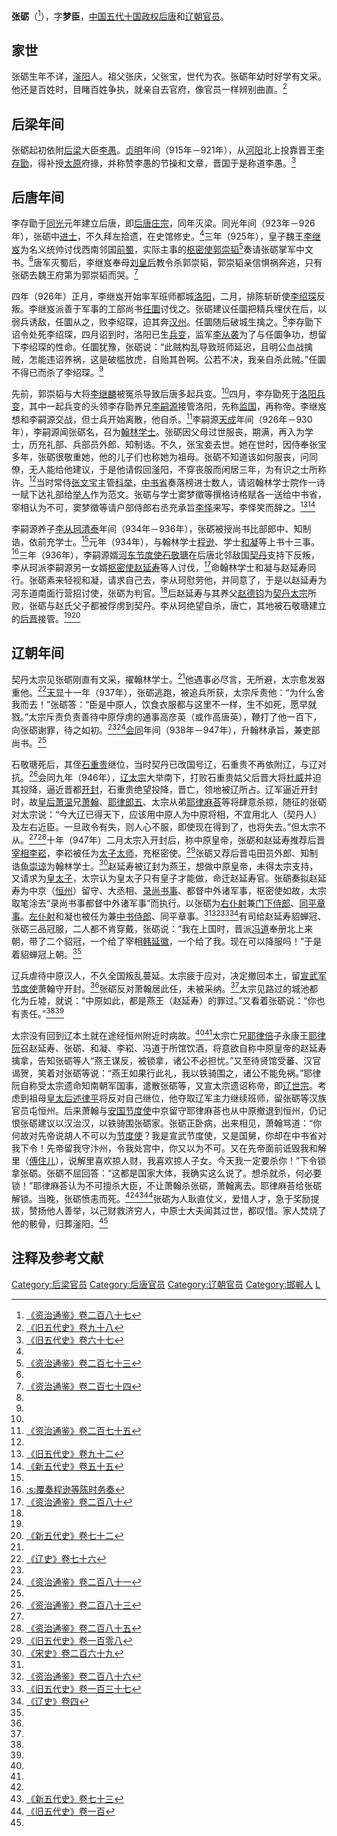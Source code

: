 {{Infobox Biography
| subject_name   = 張礪
| image_name     = 
| image_size     = 
| image_caption  = 
| date_of_birth  = 9世纪
| place_of_birth = [[唐朝|唐朝]]
| date_of_death  = 947年6月21日
| place_of_death = [[遼朝|遼朝]]
| occupation     = [[后唐|后唐]]和[[辽朝|辽朝]][[官员|官员]]
}}

'''张砺'''（{{bd|9世纪||947年|6月21日|catIdx=Z}}<ref name=ZZTJ287>[[:s:資治通鑑/卷287|《资治通鉴》卷二百八十七]]</ref>），字'''梦臣'''，[[中国|中国]][[五代十国|五代十国]][[政权|政权]][[后唐|后唐]]和[[辽朝|辽朝]][[官员|官员]]。

== 家世 ==
张砺生年不详，[[滏阳|滏阳]]人。祖父张庆，父张宝，世代为农。张砺年幼时好学有文采。他还是百姓时，目睹百姓争执，就亲自去官府，像官员一样辨别曲直。<ref name=HFD98>[[:s:舊五代史/卷98|《旧五代史》卷九十八]]</ref>

== 后梁年间 ==
张砺起初依附[[后梁|后梁]]大臣[[李愚|李愚]]。[[贞明_(后梁)|贞明]]年间（915年－921年），从[[河阳|河阳]]北上投靠晋王[[李存勖|李存勖]]，得补授[[太原|太原]]府掾，并称赞李愚的节操和文章，晋国于是称道李愚。<ref>[[:s:舊五代史/卷67|《旧五代史》卷六十七]]</ref>

== 后唐年间 ==
李存勖于[[同光|同光]]元年建立后唐，即[[后唐庄宗|后唐庄宗]]，同年灭梁。同光年间（923年－926年），张砺中[[进士|进士]]，不久拜左拾遗，在史馆修史。<ref name=HFD98/>三年（925年），皇子魏王[[李继岌|李继岌]]为名义统帅讨伐西南邻国[[前蜀|前蜀]]，实际主事的[[枢密使|枢密使]][[郭崇韬|郭崇韬]]<ref>[[:s:資治通鑑/卷273|《资治通鉴》卷二百七十三]]</ref>奏请张砺掌军中文书。<ref name=HFD98/>唐军灭蜀后，李继岌奉母[[刘玉娘|刘皇后]]教令杀郭崇韬，郭崇韬亲信惧祸奔逃，只有张砺去魏王府第为郭崇韬而哭。<ref name=ZZTJ274>[[:s:資治通鑑/卷274|《资治通鉴》卷二百七十四]]</ref>

四年（926年）正月，李继岌开始率军班师都城[[洛阳|洛阳]]，二月，排陈斩斫使[[李绍琛|李绍琛]]反叛。李继岌派善于军事的工部尚书[[任圜|任圜]]讨伐之。张砺建议任圜把精兵埋伏在后，以弱兵诱敌，任圜从之，败李绍琛，迫其奔[[汉州|汉州]]。任圜随后破城生擒之。<ref name=ZZTJ274/>李存勖下诏令处死李绍琛，四月诏到时，洛阳已生[[兵变|兵变]]，监军[[李从袭|李从袭]]为了与任圜争功，想留下李绍琛的性命。任圜犹豫，张砺说：“此贼构乱导致班师延迟，且明公血战擒贼，怎能违诏养祸，这是破槛放虎，自贻其咎啊。公若不决，我亲自杀此贼。”任圜不得已而杀了李绍琛。<ref name=HFD98/>

先前，郭崇韬与大将[[李继麟|李继麟]]被冤杀导致后唐多起兵变。<ref name=ZZTJ274/>四月，李存勖死于[[兴教门之变|洛阳兵变]]，其中一起兵变的头领李存勖养兄[[李嗣源|李嗣源]]接管洛阳，先称[[监国|监国]]，再称帝。李继岌想和李嗣源交战，但士兵开始离散，他自杀。<ref>[[:s:資治通鑑/卷275|《资治通鉴》卷二百七十五]]</ref>李嗣源[[天成_(后唐)|天成]]年间（926年－930年），李嗣源闻张砺名，召为[[翰林学士|翰林学士]]。张砺因父母过世服丧，期满，再入为学士，历充礼部、兵部员外郎、知制诰。不久，张宝妾去世。她在世时，因侍奉张宝多年，张砺很敬重她，他的儿子们也称她为祖母。张砺不知道该如何服丧，问同僚，无人能给他建议，于是他请假回滏阳，不穿丧服而闲居三年，为有识之士所称许。<ref name=HFD98/>当时常侍[[张文宝|张文宝]]主管[[科举|科举]]，[[中书省|中书省]]奏落榜进士数人，请诏翰林学士院作一诗一赋下达礼部给[[举人|举人]]作为范文。张砺与学士窦梦徵等撰格诗格赋各一送给中书省，宰相认为不可，窦梦徵等请户部侍郎右丞充承旨[[李怿_(五代)|李怿]]来写，李怿笑而辞之。<ref>[[:s:舊五代史/卷92|《旧五代史》卷九十二]]</ref><ref>[[:s:新五代史/卷55|《新五代史》卷五十五]]</ref>

李嗣源养子[[李从珂|李从珂]][[清泰|清泰]]年间（934年－936年），张砺被授尚书比部郎中、知制诰，依前充学士。<ref name=HFD98/>元年（934年），与翰林学士[[程逊|程逊]]、学士[[和凝|和凝]]等上书十三事。<ref>[[:s:覆奏程逊等陈时务奏|:s:覆奏程逊等陈时务奏]]</ref>三年（936年），李嗣源婿[[河东节度使|河东节度使]][[石敬瑭|石敬瑭]]在后唐北邻敌国[[辽朝|契丹]]支持下反叛，李从珂派李嗣源另一女婿[[枢密使|枢密使]][[赵延寿|赵延寿]]等人讨伐，<ref name=ZZTJ280>[[:s:資治通鑑/卷280|《资治通鉴》卷二百八十]]</ref>命翰林学士和凝与赵延寿同行。张砺素来轻视和凝，请求自己去，李从珂慰劳他，并同意了，于是以赵延寿为河东道南面行营招讨使，张砺为判官。<ref name=HFD98/>后赵延寿与其养父[[赵德钧_(五代)|赵德钧]]为[[辽太宗|契丹太宗]]所败，张砺与赵氏父子都被俘虏到契丹。李从珂绝望自杀，唐亡，其地被石敬瑭建立的[[后晋|后晋]]接管。<ref name=ZZTJ280/><ref name=NHFD72>[[:s:新五代史/卷72|《新五代史》卷七十二]]</ref>

== 辽朝年间 ==
契丹太宗见张砺刚直有文采，擢翰林学士。<ref name=ZZTJ280/>他遇事必尽言，无所避，太宗愈发器重他。<ref name=HL76>[[:s:遼史/卷76|《辽史》卷七十六]]</ref>[[天显|天显]]十一年（937年），张砺逃跑，被追兵所获，太宗斥责他：“为什么舍我而去！”张砺答：“臣是中原人，饮食衣服都与这里不一样，生不如死，愿早就戮。”太宗斥责负责善待中原俘虏的通事高彦英（或作高唐英），鞭打了他一百下，向张砺谢罪，待之如初。<ref name=NHFD72/><ref name=ZZTJ281>[[:s:資治通鑑/卷281|《资治通鉴》卷二百八十一]]</ref>[[会同|会同]]年间（938年－947年），升翰林承旨，兼吏部尚书。<ref name=HL76/>

石敬瑭死后，其侄[[石重贵|石重贵]]继位，当时契丹已改国号辽，石重贵不再依附辽，与辽对抗。<ref name=ZZTJ283>[[:s:資治通鑑/卷283|《资治通鉴》卷二百八十三]]</ref>会同九年（946年），[[辽太宗|辽太宗]]大举南下，打败石重贵姑父后晋大将[[杜重威|杜威]]并迫其投降，逼近晋都[[开封|开封]]，石重贵绝望投降，晋亡，领地被辽所占。辽军逼近开封时，故[[皇后|皇后]][[萧温|萧温]]兄[[萧翰|萧翰]]、[[耶律郎五|耶律郎五]]、太宗从弟[[耶律麻荅|耶律麻荅]]等将肆意杀掠，随征的张砺对太宗说：“今大辽已得天下，应该用中原人为中原将相，不宜用北人（契丹人）及左右近臣。一旦政令有失，则人心不服，即使现在得到了，也将失去。”但太宗不从。<ref name=HL76/><ref name=ZZTJ285>[[:s:資治通鑑/卷285|《资治通鉴》卷二百八十五]]</ref>十年（947年）二月太宗入开封后，称中原皇帝，张砺和赵延寿推荐后晋[[宰相|宰相]][[李崧_(五代)|李崧]]，李崧被任为[[太子太师|太子太师]]，充枢密使。<ref>[[:s:舊五代史/卷108|《旧五代史》卷一百零八]]</ref>张砺又荐后晋屯田员外郎、知制诰[[鱼崇谅|鱼崇谅]]为翰林学士。<ref>[[:s:宋史/卷269|《宋史》卷二百六十九]]</ref>赵延寿被辽封为燕王，想做中原皇帝，未得太宗支持，又请求为[[皇太子|皇太子]]，太宗认为皇太子只有皇子才能做，命迁赵延寿官。张砺奏拟赵延寿为中京（[[恒州_(宣政)|恒州]]）留守、大丞相、[[录尚书事|录尚书事]]、都督中外诸军事，枢密使如故，太宗取笔涂去“录尚书事都督中外诸军事”而执行。以张砺为[[右仆射|右仆射]]兼[[门下侍郎|门下侍郎]]、[[同平章事|同平章事]]。[[左仆射|左仆射]]和凝也被任为兼[[中书侍郎|中书侍郎]]、同平章事。<ref name=HFD98/><ref name=ZZTJ286>[[:s:資治通鑑/卷286|《资治通鉴》卷二百八十六]]</ref><ref>[[:s:舊五代史/卷137|《旧五代史》卷一百三十七]]</ref><ref name=HL4>[[:s:辽史/卷4|《辽史》卷四]]</ref>有司给赵延寿貂蝉冠、张砺三品冠服，二人都不肯穿戴，张砺说：“我在上国时，晋派[[冯道|冯道]]奉册北上来朝，带了二个貂冠，一个给了宰相[[韩延徽|韩延徽]]，一个给了我。现在可以降服吗！”于是着貂蝉冠上朝。<ref name=NHFD72/>

辽兵虐待中原汉人，不久全国叛乱蔓延。太宗疲于应对，决定撤回本土，留[[宣武军节度使|宣武军节度使]]萧翰守开封。<ref name=ZZTJ286/>张砺反对萧翰居此任，未被采纳。<ref name=HL76/>太宗见路过的城池都化为丘墟，就说：“中原如此，都是燕王（赵延寿）的罪过。”又看着张砺说：“你也有责任。”<ref name=NHFD72/><ref name=ZZTJ286/>

太宗没有回到辽本土就在途经恒州附近时病故。<ref name=ZZTJ286/><ref name=HL4/>太宗亡兄[[耶律倍|耶律倍]]子永康王[[耶律阮|耶律阮]]召赵延寿、张砺、和凝、李崧、冯道于所馆饮酒，将意欲自称中原皇帝的赵延寿擒拿，告知张砺等人“燕王谋反，被锁拿，诸公不必担忧。”又至待贤馆受蕃、汉官谒贺，笑着对张砺等说：“燕王如果行此礼，我以铁骑围之，诸公不能免祸。”耶律阮自称受太宗遗命知南朝军国事，遣散张砺等，又宣太宗遗诏称帝，即[[辽世宗|辽世宗]]。考虑到祖母[[皇太后|皇太后]][[述律平|述律平]]将反对自己继位，他夺取辽军主力继续班师，留张砺等汉族官员屯恒州。后来萧翰与[[安国节度使|安国节度使]]中京留守耶律麻荅也从中原撤退到恒州，仍记恨张砺建议以汉治汉，以铁骑围张砺家。张砺正卧病，出来相见，萧翰骂道：“你何故对先帝说胡人不可以为[[节度使|节度使]]？我是宣武节度使，又是国舅，你却在中书省对我下令！先帝留我守汴州，令我处宫中，你又以为不可。又在先帝面前诋毁我和解里（[[傅住儿|傅住儿]]），说解里喜欢掠人财，我喜欢掠人子女。今天我一定要杀你！”下令锁拿张砺。张砺不屈回答：“这都是国家大体，我确实这么说了。想杀就杀，何必要锁！”耶律麻荅认为不可擅杀大臣，不让萧翰杀张砺，萧翰离去。耶律麻荅给张砺解锁。当晚，张砺愤恚而死。<ref name=ZZTJ287/><ref>[[:s:新五代史/卷73|《新五代史》卷七十三]]</ref><ref>[[:s:舊五代史/卷100|《旧五代史》卷一百]]</ref>张砺为人耿直仗义，爱惜人才，急于奖励提拔，赞扬他人善举，以己财救济穷人，中原士大夫闻其过世，都叹惜。家人焚烧了他的骸骨，归葬滏阳。<ref name=HFD98/>

== 注释及参考文献 ==
{{reflist|25em}}

{{DEFAULTSORT:Z}}
[[Category:后梁官员|Category:后梁官员]]
[[Category:后唐官员|Category:后唐官员]]
[[Category:辽朝官员|Category:辽朝官员]]
[[Category:邯郸人|Category:邯郸人]]
[[Category:张姓|L]]